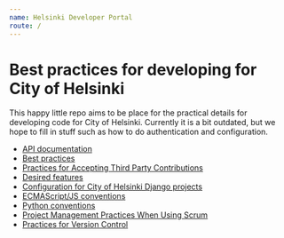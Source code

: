 ```yaml
---
name: Helsinki Developer Portal
route: /
---
```


# Best practices for developing for City of Helsinki

This happy little repo aims to be place for the practical details for developing code for City of Helsinki. Currently it is a bit outdated, but we hope to fill in stuff such as how to do authentication and configuration.

- [API documentation](apis/)
- [Best practices](best_practices/bestpractice-outline.md)
- [Practices for Accepting Third Party Contributions](best_practices/accepting-contributions.md)
- [Desired features](best_practices/dependency-tracking.md)
- [Configuration for City of Helsinki Django projects](best_practices/django-configuration.md)
- [ECMAScript/JS conventions](best_practices/es.md)
- [Python conventions](best_practices/python.md)
- [Project Management Practices When Using Scrum](best_practices/scrum-project-management.md)
- [Practices for Version Control](best_practices/version-control.md)
